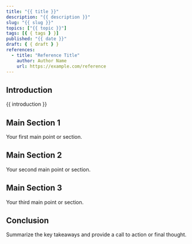 ```yaml
---
title: "{{ title }}"
description: "{{ description }}"
slug: "{{ slug }}"
topics: ["{{ topic }}"]
tags: [{ { tags } }]
published: "{{ date }}"
draft: { { draft } }
references:
  - title: "Reference Title"
    author: Author Name
    url: https://example.com/reference
---
```


## Introduction

{{ introduction }}

## Main Section 1

Your first main point or section.

## Main Section 2

Your second main point or section.

## Main Section 3

Your third main point or section.

## Conclusion

Summarize the key takeaways and provide a call to action or final thought.
